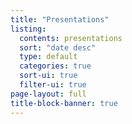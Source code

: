 ```yaml
---
title: "Presentations"
listing:
  contents: presentations
  sort: "date desc"
  type: default
  categories: true
  sort-ui: true
  filter-ui: true
page-layout: full
title-block-banner: true
---
```


